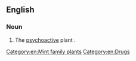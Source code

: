 ==English==

===Noun===
{{en-noun|-|head=[[diviner]][['s]] [[sage]]}}

# The [[psychoactive]] plant {{taxlink|Salvia divinorum|species|noshow=1}}.

[[Category:en:Mint family plants]]
[[Category:en:Drugs]]